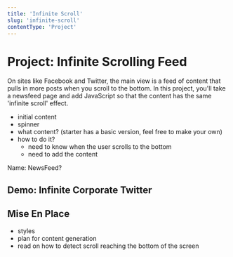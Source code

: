 ```yaml
---
title: 'Infinite Scroll'
slug: 'infinite-scroll'
contentType: 'Project'
---
```


# Project: Infinite Scrolling Feed

On sites like Facebook and Twitter, the main view is a feed of content that pulls in more posts when
you scroll to the bottom. In this project, you'll take a newsfeed page and add JavaScript so that
the content has the same 'infinite scroll' effect.

- initial content
- spinner
- what content? (starter has a basic version, feel free to make your own)
- how to do it?
  - need to know when the user scrolls to the bottom
  - need to add the content

Name: NewsFeed?

## Demo: Infinite Corporate Twitter

<Exercise demo contentSrc="@makeschool2/InfiniteScrollDemo" />

## Mise En Place

- styles
- plan for content generation
- read on how to detect scroll reaching the bottom of the screen
